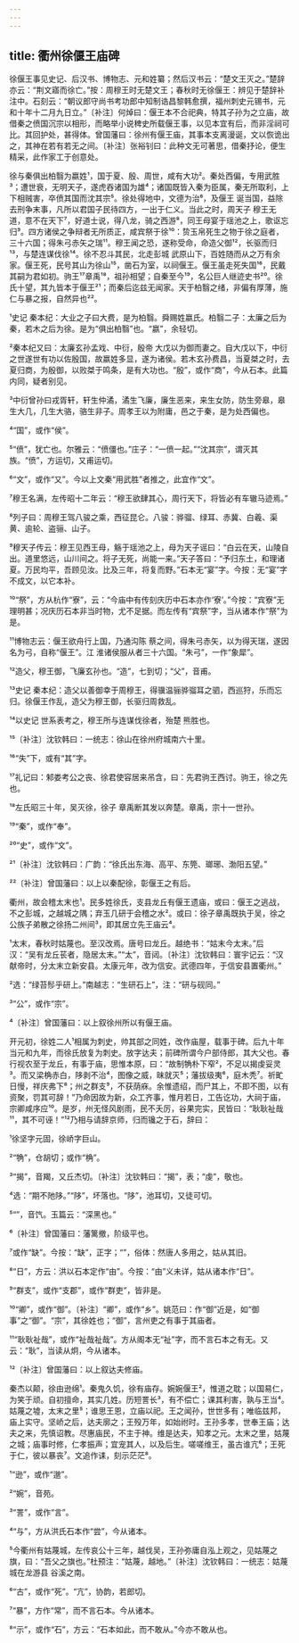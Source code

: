 ```yaml
---
---
---
```

title: 衢州徐偃王庙碑
---







徐偃王事见史记、后汉书、博物志、元和姓纂；然后汉书云：“楚文王灭之。”楚辞亦云：“荆文寤而徐亡。”按：周穆王时无楚文王；春秋时无徐偃王：辨见于楚辞补注中。石刻云：“朝议郎守尚书考功郎中知制诰昌黎韩愈撰，福州刺史元锡书，元和十年十二月九日立。”〔补注〕何焯曰：偃王本不合祀典，特其子孙为之立庙，故借秦之偾国沉宗以相形，而略举小说稗史所载偃王事，以见本宜有后，而非淫祠可比。其回护处，甚得体。曾国藩曰：徐州有偃王庙，其事本支离漫诞，文以恢诡出之，其神在若有若无之间。〔补注〕张裕钊曰：此种文无可著思，借秦抒论，便生精采，此作家工于创意处。

徐与秦俱出柏翳为嬴姓¹，国于夏、殷、周世，咸有大功²。秦处西偏，专用武胜³；遭世衰，无明天子，遂虎吞诸国为雄⁴；诸国既皆入秦为臣属，秦无所取利，上下相贼害，卒偾其国而沈其宗⁵。徐处得地中，文德为治⁶，及偃王 诞当国，益除去刑争末事，凡所以君国子民待四方，一出于仁义。当此之时，周天子 穆王无道，意不在天下⁷，好道士说，得八龙，骑之西游⁸，同王母宴于瑶池之上，歌讴忘归⁹。四方诸侯之争辩者无所质正，咸宾祭于徐¹⁰：贽玉帛死生之物于徐之庭者，三十六国；得朱弓赤矢之瑞¹¹。穆王闻之恐，遂称受命，命造父御¹²，长驱而归¹³，与楚连谋伐徐¹⁴。徐不忍斗其民，北走彭城 武原山下，百姓随而从之万有余家。偃王死，民号其山为徐山¹⁵，凿石为室，以祠偃王。偃王虽走死失国¹⁶，民戴其嗣为君如初。驹王¹⁷章禹¹⁸，祖孙相望；自秦至今¹⁹，名公巨人继迹史书²⁰。徐氏十望，其九皆本于偃王²¹；而秦后迄兹无闻家。天于柏翳之绪，非偏有厚薄，施仁与暴之报，自然异也²²。

¹史记 秦本纪：大业之子曰大费，是为柏翳。舜赐姓嬴氏。柏翳二子：太廉之后为秦，若木之后为徐。是为“俱出柏翳”也。“嬴”，余轻切。

²秦本纪又曰：太廉玄孙孟戏、中衍，殷帝 大戊以为御而妻之。自大戊以下，中衍之世遂世有功以佐殷国，故嬴姓多显，遂为诸侯。若木玄孙费昌，当夏桀之时，去夏归商，为殷御，以败桀于鸣条，是有大功也。“殷”，或作“商”，今从石本。此篇内同，疑者别见。

³中衍曾孙曰戎胥轩，轩生仲潏，潏生飞廉，廉生恶来，来生女防，防生旁皋，皋生大几，几生大骆，骆生非子。周孝王以为附庸，邑之于秦，是为处西偏也。

⁴“国”，或作“侯”。

⁵“偾”，犹亡也。尔雅云：“偾僵也。”庄子：“一偾一起。”“沈其宗”，谓灭其族。“偾”，方运切，又甫运切。

⁶“文”，或作“又”。今以上文秦“用武胜”者推之，此宜作“文”。

⁷穆王名满，左传昭十二年云：“穆王欲肆其心，周行天下，将皆必有车辙马迹焉。”

⁸列子曰：周穆王驾八骏之乘，西征昆仑。八骏：骅骝、绿耳、赤冀、白羲、渠黄、逾轮、盗骊、山子。

⁹穆天子传云：穆王见西王母，觞于瑶池之上，母为天子谣曰：“白云在天，山陵自出。道里悠远，山川间之。将子无死，尚能一来。”天子答曰：“予归东土，和理诸夏。万民均平，吾顾见汝。比及三年，将复而野。”石本无“宴”字。今按：无“宴”字不成文，以它本补。

¹⁰“祭”，方从杭作“寮”，云：“今庙中有传刻庆历中石本亦作‘寮’。”今按：“宾寮”无理明甚；况庆历石本非当时物，尤不足据。而左传有“宾祭”字，当从诸本作“祭”为是。

¹¹博物志云：偃王欲舟行上国，乃通沟陈 蔡之间，得朱弓赤矢，以为得天瑞，遂因名为弓，自称“偃王”。江 淮诸侯服从者三十六国。“朱弓”，一作“象犀”。

¹²造父，穆王御，飞廉玄孙也。“造”，七到切；“父”，音甫。

¹³史记 秦本纪：造父以善御幸于周穆王，得骥温骊骅骝耳之驷，西巡狩，乐而忘归。徐偃王作乱，造父为穆王御，长驱归周救乱。

¹⁴以史记 世系表考之，穆王所与连谋伐徐者，殆楚 熊胜也。

¹⁵〔补注〕沈钦韩曰：一统志：徐山在徐州府城南六十里。

¹⁶“失”下，或有“其”字。

¹⁷礼记曰：邾娄考公之丧、徐君使容居来吊含，曰：先君驹王西讨。驹王，徐之先也。

¹⁸左氏昭三十年，吴灭徐，徐子 章禹断其发以奔楚。章禹，宗十一世孙。

¹⁹“秦”，或作“奉”。

²⁰“史”，或作“文”。

²¹〔补注〕沈钦韩曰：广韵：“徐氏出东海、高平、东筦、瑯琊、渤阳五望。”

²²〔补注〕曾国藩曰：以上以秦配徐，彰偃王之有后。

衢州，故会稽太末也¹。民多姓徐氏，支县龙丘有偃王遗庙，或曰：偃王之逃战，不之彭城，之越城之隅；弃玉几研于会稽之水²。或曰：徐子章禹既执于吴，徐之公族子弟散之徐扬二州间³，即其居立先王庙云⁴。

¹太末，春秋时姑蔑也。至汉改焉。唐号曰龙丘。越绝书：“姑末今太末。”后汉：“吴有龙丘苌者，隐居太末。”“太”，音闼。〔补注〕沈钦韩曰：寰宇记云：“汉献帝时，分太末立新安县。太康元年，改为信安。武德四年，于信安县置衢州。”

²选：“绿苔髿乎研上。”南越志：“生研石上”，注：“研与砚同。”

³“公”，或作“宗”。

⁴〔补注〕曾国藩曰：以上叙徐州所以有偃王庙。

开元初，徐姓二人¹相属为刺史，帅其部之同姓，改作庙屋，载事于碑。后九十年当元和九年，而徐氏放复为刺史。放字达夫；前碑所谓今户部侍郎，其大父也。春行视农至于龙丘，有事于庙，思惟本原，曰：“故制觕朴下窄²，不足以揭虔妥灵³。而又梁桷赤白，陊剥不治⁴，图像之威，昧就灭⁵；藩拔级夷⁶，庭木秃⁷。祈甿日慢，祥庆弗下⁸；州之群支⁹，不获荫庥。余惟遗绍，而尸其上，不即不图，以有资聚，罚其可辞！”乃命因故为新，众工齐事，惟月若日，工告讫功，大祠于庙，宗卿咸序应¹⁰。是岁，州无怪风剧雨，民不夭厉，谷果完实，民皆曰：“耿耿祉哉¹¹，其不可诬！”¹²乃相与请辞京师，归而镵之于石，辞曰：

¹徐坚字元固，徐峤字巨山。

²“觕”，仓胡切；或作“桷”。

³“揭”，音羯，又丘杰切。〔补注〕沈钦韩曰：“揭”，表；“虔”，敬也。

⁴选：“期不阤陊。”“陊”，坏落也。“陊”，池耳切，又徒可切。

⁵“”，音饩。玉篇云：“深黑也。”

⁶〔补注〕曾国藩曰：藩篱撤，阶级平也。

⁷或作“缺”。今按：“缺”，正字；“”，俗体：然唐人多用之，姑从其旧。

⁸“日”，方云：洪以石本定作“由”。今按：“由”义未详，姑从诸本作“日”。

⁹“群支”，或作“支郡”，或作“群吏”，皆非是。

¹⁰“卿”，或作“御”。〔补注〕“卿”，或作“乡”。姚范曰：作“御”近是，如“御事”之“御”。“宗”，其徐姓也；“御”，言州吏之有事于其庙者。

¹¹“耿耿祉哉”，或作“祉哉祉哉”。方从阁本无“祉”字，而不言石本之有无。又云：“耿”，当读从炯，今从诸本。

¹²〔补注〕曾国藩曰：以上叙达夫修庙。

秦杰以颠，徐由逊绵¹。秦鬼久饥，徐有庙存。婉婉偃王²，惟道之耽；以国易仁，为笑于顽。自初擅命，其实几姓。历短詈长³，有不偿亡；课其利害，孰与王当⁴。姑蔑之墟，太末之里⁵；谁思王恩，立庙以祀。王之闻孙，世世多有；唯临兹邦，庙上实守。坚峤之后，达夫廓之；王殁万年，如始祔时。王孙多孝，世奉王庙；达夫之来，先慎诏教。尽惠庙民，不主于神。维是达夫，知孝之元。太末之里，姑蔑之城；庙事时修，仁孝振声；宜宠其人，以及后生。嗟嗟维王，虽古谁亢⁶；王死于仁，彼以暴丧⁷。文追作诔，刻示茫茫⁸。

¹“逊”，或作“邈”。

²“婉”，音苑。

³“詈”，或作“言”。

⁴“与”，方从洪氏石本作“尝”，今从诸本。

⁵今衢州有姑蔑城，左传哀公十三年，越伐吴，王孙弥庸自泓上观之，见姑蔑之旗，曰：“吾父之旗也。”杜预注：“姑蔑，越地。”〔补注〕沈钦韩曰：一统志：姑蔑城在龙游县 谷溪之南。

⁶“古”，或作“死”。“亢”，协韵，若郎切。

⁷“暴”，方作“常”，而不言石本。今从诸本。

⁸“示”，或作“石”，方云：“石本如此，而不敢从。”今亦不敢从也。